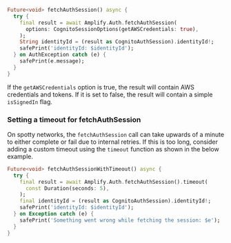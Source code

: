 ```dart
Future<void> fetchAuthSession() async {
  try {
    final result = await Amplify.Auth.fetchAuthSession(
      options: CognitoSessionOptions(getAWSCredentials: true),
    );
    String identityId = (result as CognitoAuthSession).identityId!;
    safePrint('identityId: $identityId');
  } on AuthException catch (e) {
    safePrint(e.message);
  }
}
```

If the `getAWSCredentials` option is true, the result will contain AWS credentials and tokens.  If it is set to false, the result will contain a simple `isSignedIn` flag.

### Setting a timeout for fetchAuthSession

On spotty networks, the `fetchAuthSession` call can take upwards of a minute to either complete or fail due to internal retries. If this is too long, consider adding a custom timeout using the `timeout` function as shown in the below example.

```dart
Future<void> fetchAuthSessionWithTimeout() async {
  try {
    final result = await Amplify.Auth.fetchAuthSession().timeout(
      const Duration(seconds: 5),
    );
    final identityId = (result as CognitoAuthSession).identityId!;
    safePrint('identityId: $identityId');
  } on Exception catch (e) {
    safePrint('Something went wrong while fetching the session: $e');
  }
}
```
